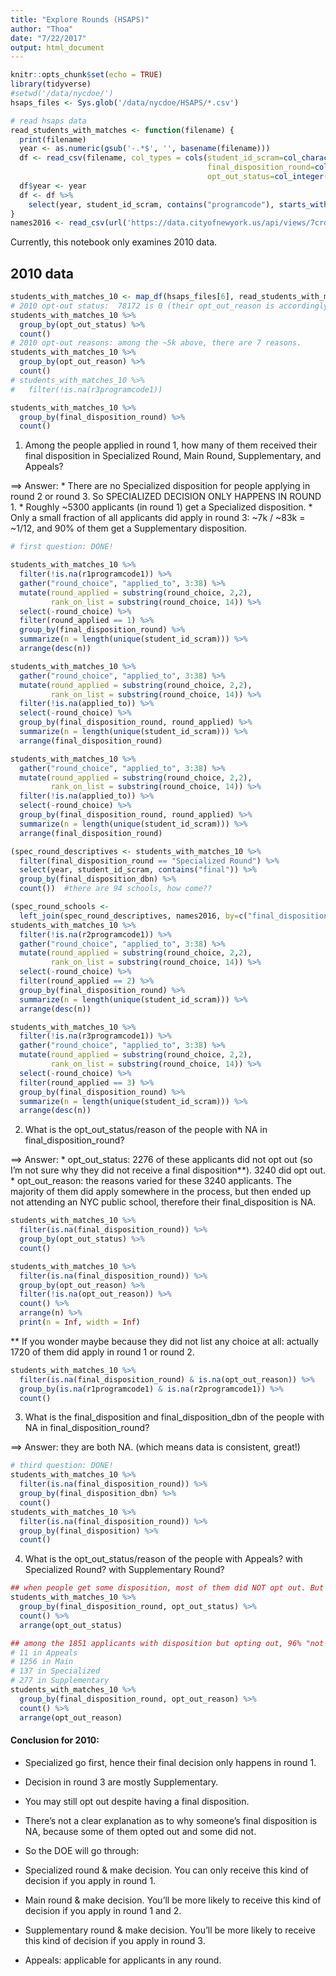 ```yaml
---
title: "Explore Rounds (HSAPS)"
author: "Thoa"
date: "7/22/2017"
output: html_document
---
```


```r
knitr::opts_chunk$set(echo = TRUE)
library(tidyverse)
#setwd('/data/nycdoe/')
hsaps_files <- Sys.glob('/data/nycdoe/HSAPS/*.csv')
```

```r
# read hsaps data
read_students_with_matches <- function(filename) {
  print(filename)
  year <- as.numeric(gsub('-.*$', '', basename(filename)))
  df <- read_csv(filename, col_types = cols(student_id_scram=col_character(),
                                            final_disposition_round=col_character(),
                                            opt_out_status=col_integer()))
  df$year <- year
  df <- df %>% 
    select(year, student_id_scram, contains("programcode"), starts_with("opt_out_"), ends_with("match"), contains("final_disposition"), ends_with("mp"))
}
names2016 <- read_csv(url('https://data.cityofnewyork.us/api/views/7crd-d9xh/rows.csv?accessType=DOWNLOAD'))
```

Currently, this notebook only examines 2010 data.

## 2010 data


```r
students_with_matches_10 <- map_df(hsaps_files[6], read_students_with_matches)
# 2010 opt-out status:  78172 is 0 (their opt_out_reason is accordingly NA). 5092 is 1. No NA!
students_with_matches_10 %>%
  group_by(opt_out_status) %>%
  count()
# 2010 opt-out reasons: among the ~5k above, there are 7 reasons. 
students_with_matches_10 %>%
  group_by(opt_out_reason) %>%
  count()
# students_with_matches_10 %>%
#   filter(!is.na(r3programcode1))

students_with_matches_10 %>%
  group_by(final_disposition_round) %>%
  count()
```

1. Among the people applied in round 1, how many of them received their final disposition in Specialized Round, Main Round, Supplementary, and Appeals?

==> Answer:
* There are no Specialized disposition for people applying in round 2 or round 3. So SPECIALIZED DECISION ONLY HAPPENS IN ROUND 1. 
* Roughly ~5300 applicants (in round 1) get a Specialized disposition.
* Only a small fraction of all applicants did apply in round 3: ~7k / ~83k = ~1/12, and 90% of them get a Supplementary disposition.

```r
# first question: DONE!

students_with_matches_10 %>%
  filter(!is.na(r1programcode1)) %>%
  gather("round_choice", "applied_to", 3:38) %>%
  mutate(round_applied = substring(round_choice, 2,2), 
         rank_on_list = substring(round_choice, 14)) %>%
  select(-round_choice) %>%
  filter(round_applied == 1) %>%
  group_by(final_disposition_round) %>%
  summarize(n = length(unique(student_id_scram))) %>%
  arrange(desc(n))

students_with_matches_10 %>%
  gather("round_choice", "applied_to", 3:38) %>%
  mutate(round_applied = substring(round_choice, 2,2), 
         rank_on_list = substring(round_choice, 14)) %>%
  filter(!is.na(applied_to)) %>%
  select(-round_choice) %>%
  group_by(final_disposition_round, round_applied) %>%
  summarize(n = length(unique(student_id_scram))) %>%
  arrange(final_disposition_round)

students_with_matches_10 %>%
  gather("round_choice", "applied_to", 3:38) %>%
  mutate(round_applied = substring(round_choice, 2,2), 
         rank_on_list = substring(round_choice, 14)) %>%
  filter(!is.na(applied_to)) %>%
  select(-round_choice) %>%
  group_by(final_disposition_round, round_applied) %>%
  summarize(n = length(unique(student_id_scram))) %>%
  arrange(final_disposition_round)

(spec_round_descriptives <- students_with_matches_10 %>%
  filter(final_disposition_round == "Specialized Round") %>%
  select(year, student_id_scram, contains("final")) %>%
  group_by(final_disposition_dbn) %>%
  count())  #there are 94 schools, how come?? 

(spec_round_schools <-
  left_join(spec_round_descriptives, names2016, by=c("final_disposition_dbn" = "dbn")))
students_with_matches_10 %>%
  filter(!is.na(r2programcode1)) %>%
  gather("round_choice", "applied_to", 3:38) %>%
  mutate(round_applied = substring(round_choice, 2,2), 
         rank_on_list = substring(round_choice, 14)) %>%
  select(-round_choice) %>%
  filter(round_applied == 2) %>%
  group_by(final_disposition_round) %>%
  summarize(n = length(unique(student_id_scram))) %>%
  arrange(desc(n))

students_with_matches_10 %>%
  filter(!is.na(r3programcode1)) %>%
  gather("round_choice", "applied_to", 3:38) %>%
  mutate(round_applied = substring(round_choice, 2,2), 
         rank_on_list = substring(round_choice, 14)) %>%
  select(-round_choice) %>%
  filter(round_applied == 3) %>%
  group_by(final_disposition_round) %>%
  summarize(n = length(unique(student_id_scram))) %>%
  arrange(desc(n))
```

2. What is the opt_out_status/reason of the people with NA in final_disposition_round? 

==> Answer:
* opt_out_status: 2276 of these applicants did not opt out (so I'm not sure why they did not receive a final disposition**). 3240 did opt out.
* opt_out_reason: the reasons varied for these 3240 applicants. The majority of them did apply somewhere in the process, but then ended up not attending an NYC public school, therefore their final_disposition is NA.
```r

students_with_matches_10 %>%
  filter(is.na(final_disposition_round)) %>%
  group_by(opt_out_status) %>%
  count()

students_with_matches_10 %>%
  filter(is.na(final_disposition_round)) %>%
  group_by(opt_out_reason) %>%
  filter(!is.na(opt_out_reason)) %>%
  count() %>%
  arrange(n) %>%
  print(n = Inf, width = Inf)
```

** If you wonder maybe because they did not list any choice at all: actually 1720 of them did apply in round 1 or round 2. 
```r
students_with_matches_10 %>%
  filter(is.na(final_disposition_round) & is.na(opt_out_reason)) %>%
  group_by(is.na(r1programcode1) & is.na(r2programcode1)) %>%
  count()
```

3. What is the final_disposition and final_disposition_dbn of the people with NA in final_disposition_round? 

==> Answer: they are both NA. (which means data is consistent, great!)
```r

# third question: DONE!
students_with_matches_10 %>%
  filter(is.na(final_disposition_round)) %>%
  group_by(final_disposition_dbn) %>%
  count()
students_with_matches_10 %>%
  filter(is.na(final_disposition_round)) %>%
  group_by(final_disposition) %>%
  count()

```

4. What is the opt_out_status/reason of the people with Appeals? with Specialized Round? with Supplementary Round?

```r
## when people get some disposition, most of them did NOT opt out. But there are still 1851 applicants who did opt out despite having a final disposition.
students_with_matches_10 %>%
  group_by(final_disposition_round, opt_out_status) %>%
  count() %>%
  arrange(opt_out_status)

## among the 1851 applicants with disposition but opting out, 96% "not attending a NYC public school":
# 11 in Appeals
# 1256 in Main
# 137 in Specialized
# 277 in Supplementary
students_with_matches_10 %>%
  group_by(final_disposition_round, opt_out_reason) %>%
  count() %>%
  arrange(opt_out_reason)
```
 
#### Conclusion for 2010:

* Specialized go first, hence their final decision only happens in round 1.
* Decision in round 3 are mostly Supplementary.
* You may still opt out despite having a final disposition.
* There's not a clear explanation as to why someone's final disposition is NA, because some of them opted out and some did not. 

* So the DOE will go through:
 - Specialized round & make decision. You can only receive this kind of decision if you apply in round 1.
 - Main round & make decision. You'll be more likely to receive this kind of decision if you apply in round 1 and 2.
 - Supplementary round & make decision. You'll be more likely to receive this kind of decision if you apply in round 3.
 - Appeals: applicable for applicants in any round.
